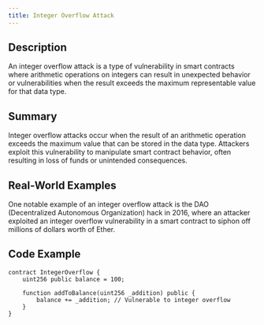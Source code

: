```yaml
---
title: Integer Overflow Attack
---
```


## Description

An integer overflow attack is a type of vulnerability in smart contracts where arithmetic operations on integers can result in unexpected behavior or vulnerabilities when the result exceeds the maximum representable value for that data type.

## Summary

Integer overflow attacks occur when the result of an arithmetic operation exceeds the maximum value that can be stored in the data type. Attackers exploit this vulnerability to manipulate smart contract behavior, often resulting in loss of funds or unintended consequences.

## Real-World Examples

One notable example of an integer overflow attack is the DAO (Decentralized Autonomous Organization) hack in 2016, where an attacker exploited an integer overflow vulnerability in a smart contract to siphon off millions of dollars worth of Ether.

## Code Example

```solidity
contract IntegerOverflow {
    uint256 public balance = 100;

    function addToBalance(uint256 _addition) public {
        balance += _addition; // Vulnerable to integer overflow
    }
}
